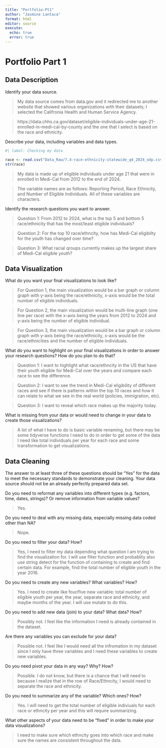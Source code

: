 ```yaml
---
title: "Portfolio-Pt1"
author: "Jasmine Lantaca"
format: html
editor: source
execute: 
  echo: true
  error: true
---
```


# Portfolio Part 1

## Data Description

Identify your data source.

> My data source comes from data.gov and it redirected me to another website that showed various organizations with their datasets; I selected the Califronia Health and Human Service Agency.

> https://data.chhs.ca.gov/dataset/eligible-individuals-under-age-21-enrolled-in-medi-cal-by-county and the one that I select is based on the race and ethnicity.

Describe your data, including variables and data types.

```r
#| label: Checking my data

race <- read.csv("Data_Raw/7.4-race-ethnicity-statewide_q4_2024_odp.csv")
str(race)
```
> My data is made up of eligible individuals under age 21 that were in enrolled in Medi-Cal from 2012 to the end of 2024.

> The variable names are as follows: Reporting Period, Race Ethnicity, and Number of Eligible Individuals. All of these variables are characters.

Identify the research questions you want to answer.

> Question 1: From 2012 to 2024, what is the top 5 and bottom 5 race/ethnicity that has the most/least eligible individuals?

> Question 2: For the top 10 race/ethncity, how has Medi-Cal eligibilty for the youth has changed over time?

> Question 3: What racial qroups currently makes up the largest share of Medi-Cal eligible youth?

## Data Visualization

What do you want your final visualizations to look like?

> For Question 1, the main visualization would be a bar graph or column graph with y-axis being the race/ethnicity, x-axis would be the total number of eligible individuals.

> For Question 2, the main visualization would be multi-line graph (one line per race) with the x-axis being the years from 2012 to 2024 and y-axis being the number of eligible individual.

> For Question 3, the main visualization would be a bar graph or column graph with y-axis being the race/ethnicity, x-axis would be the race/ethnicities and the number of eligible individuals.

What do you want to highlight on your final visualizations in order to answer your research questions? How do you plan to do that?

> Question 1: I want to highlight what race/ethncity in the US that have their youth eligible for Medi-Cal over the years and compare each race to see the difference.

> Question 2: I want to see the trend in Medi-Cal eligibility of different races and see if there is patterns within the top 10 races and how it can relate to what we see in the real world (policies, immigration, etc).

> Question 3: I want to reveal which race makes up the majority today.

What is missing from your data or would need to change in your data to create those visualizations?

> A lot of what I have to do is basic variable renaming, but there may be some tidyverse functions I need to do in order to get some of the data I need like total individuals per year for each race and some transformation to get visualizations.

## Data Cleaning

The answer to at least three of these questions should be "Yes" for the data to meet the necessary standards to demonstrate your cleaning. Your data source should not be an already perfectly prepared data set.

Do you need to reformat any variables into different types (e.g. factors, time, dates, strings)? Or remove information from variable values?

> Yes.

Do you need to deal with any missing data, especially missing data coded other than NA?

> Nope.

Do you need to filter your data? How?

> Yes, I need to filter my data depending what question I am trying to find the visualization for. I will use filter function and probablity also use string detect for the function of containing to create and find certain data. For example, find the total number of eligible youth in the year 2016.

Do you need to create any new variables? What variables? How?

> Yes. I need to create like four/five new variable: total number of eligible youth per year, the year, separate race and ethnicity, and maybe months of the year. I will use mutate to do this.

Do you need to add new data (join) to your data? What data? How?

> Possibly not. I feel like the information I need is already contained in the dataset.

Are there any variables you can exclude for your data?

> Possible not. I feel like I would need all the infromation in my dataset since I only have three variables and I need these variables to create new variables.

Do you need pivot your data in any way? Why? How?

> Possible. I do not know, but there is a chance that I will need to because I realize that in the row of Race/Ethncity, I would need to separate the race and ethnicity.

Do you need to summarize any of the variable? Which ones? How?

> Yes. I will need to get the total number of eligible indiviuals for each race or ethncity per year and this will require summarizing.

What other aspects of your data need to be "fixed" in order to make your data visualizations?

> I need to make sure which ethncity goes into which race and make sure the names are consistent throughout the data.

